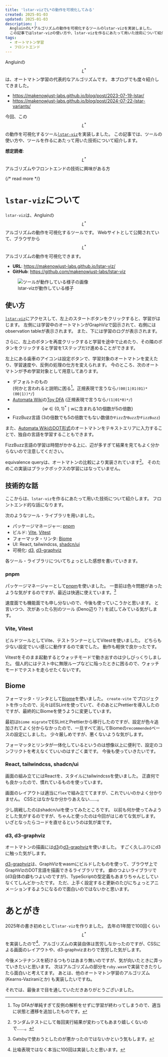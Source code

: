 ```yaml
---
title: 'lstar-vizでL*の動作を可視化してみる'
created: 2025-01-03
updated: 2025-01-03
description: |
  AngluinのL*アルゴリズムの動作を可視化するツールのlstar-vizを実装しました。
  この記事ではlstar-vizの使い方や、lstar-vizを作るにあたって用いた技術について紹介します。
tags:
  - オートマトン学習
  - フロントエンド
---
```


Angluinの$$L^\ast$$は、オートマトン学習の代表的なアルゴリズムです。
本ブログでも度々紹介してきました。

- https://makenowjust-labs.github.io/blog/post/2023-07-19-lstar/
- https://makenowjust-labs.github.io/blog/post/2024-07-22-lstar-variants/

今回、この$$L^\ast$$の動作を可視化するツール[`lstar-viz`](https://makenowjust-labs.github.io/lstar-viz/)を実装しました。
この記事では、ツールの使い方や、ツールを作るにあたって用いた技術について紹介します。

**想定読者**: $$L^\ast$$アルゴリズムやフロントエンドの技術に興味がある方

{/* read more */}



# `lstar-viz`について

`lstar-viz`は、Angluinの$$L^\ast$$アルゴリズムの動作を可視化するツールです。
Webサイトとして公開されていて、ブラウザから$$L^\ast$$アルゴリズムの動作を可視化できます。

- **URL**: https://makenowjust-labs.github.io/lstar-viz/
- **GitHub**: https://github.com/makenowjust-labs/lstar-viz

<figure className="text-center">
  <Image className="border inline-block" src={lstarVizImage} alt="ツールが動作している様子の画像" />
  <figcaption className="text-center">
    lstar-vizが動作している様子
  </figcaption>
</figure>

## 使い方

[`lstar-viz`](https://makenowjust-labs.github.io/lstar-viz/)にアクセスして、左上のスタートボタンをクリックすると、学習がはじます。
左側には学習中のオートマトンがGraphVizで図示されて、右側にはobservation tableが表示されます。
また、下には学習のログが表示されます。

さらに、左上のボタンを再度クリックすると学習を途中で止めたり、その隣のボタンをクリックすると学習を1ステップだけ進めることができます。

左上にある歯車のアイコンは設定ボタンで、学習対象のオートマトンを変えたり、学習速度や、反例の処理の仕方を変えられます。
今のところ、次のオートマトンが予め学習対象として用意してあります。

- デフォルトのもの\
  (何かと言われると説明に困る[^default-target]。正規表現で言うなら`/(00|1|01(01)*(00|1))*/`)
- [Automata Wiki](https://automata.cs.ru.nl/HomePage)の[Toy DFA](https://automata.cs.ru.nl/BenchmarkToyDFA/Description) (正規表現で言うなら`/(1|01*0)*/`)
- $$\{ w \in \{ 0, 1 \}^\ast \mid w \text{に含まれる}1\text{の個数が}5\text{の倍数} \}$$
- FizzBuzz言語 (3の倍数でも5の倍数でもない数値か`Fizz`か`Buzz`か`FizzBuzz`)

[^default-target]: Toy DFAが単純すぎて反例の解析をせずに学習が終わってしまうので、適当に状態と遷移を追加したものです。

また、[Automata WikiのDOT形式](https://automata.cs.ru.nl/Syntax/Acceptor?from=Syntax.DFA)のオートマトンをテキストエリアに入力することで、独自の言語を学習することもできます。

FizzBuzz言語の学習は時間がかかる上に、辺が多すぎて結果を見てもよく分からないので注意してください。

equivalence queryは、オートマトンの比較により実装されています[^equiv-impl]。
そのためこの実装はブラックボックスの学習にはなっていません。

[^equiv-impl]: ランダムテストにして毎回実行結果が変わってもあまり嬉しくないので……。

## 技術的な話

ここからは、`lstar-viz`を作るにあたって用いた技術について紹介します。
フロントエンド的な話になります。

次のようなツール・ライブラリを用いました。

- パッケージマネージャー: [pnpm](https://pnpm.io)
- ビルド: [Vite](https://vite.dev), [Vitest](https://vitest.dev)
- フォーマッタ・リンタ: [Biome](https://biomejs.dev)
- UI: React, tailwindcss, [shadcn/ui](https://ui.shadcn.com)
- 可視化: [d3](https://d3js.org), [d3-graphviz](https://github.com/magjac/d3-graphviz)

各ツール・ライブラリについてちょっとした感想を書いていきます。

### pnpm

パッケージマネージャーとして[pnpm](https://pnpm.io)を使いました。
一昔前は色々問題があったような気がするのですが、最近は快適に使えています。[^pnpm-gatsby]

[^pnpm-gatsby]: Gatsbyで使おうとしたのが悪かったのではないかという気もします。

速度面でも機能面でも申し分ないので、今後も使っていこうかと思います。
と言いつつ、次があったら別のツール (Deno辺り？) を試してみている気がします。

### Vite, Vitest

ビルドツールとしてVite、テストランナーとしてVitestを使いました。
どちらも少ない設定でいい感じに動作するので楽でした。
動作も軽快で良かったです。

Vitestをそのまま起動するとウォッチモードで動き出すのは少しびっくりしました。
個人的にはテスト中に無限ループなどに陥ったときに困るので、ウォッチモードでテストを走らせたくないです。

## Biome

フォーマッタ・リンタとして[Biome](https://biomejs.dev)を使いました。
`create-vite` でプロジェクトを作ったので、元々はESLintを使っていて、そのあとにPrettierを導入したのですが、最終的にBiomeを使うように変更しています。

最初は`biome migrate`でESLintとPrettierから移行したのですが、設定が色々追加されてよく分からなかったので、一旦すべて消してBiomeの`recommended`ベースの設定にしました。
少々厳しめですが、悪くないような気がします。

フォーマッタとリンタが一体化しているというのは想像以上に便利で、設定のコンフリクトを考えなくていいのはすごく楽です。
今後も使っていきたいです。

### React, tailwindcss, shadcn/ui

画面の組み立てにはReactを、スタイルにtailwindcssを使いました。
正直何でも良かったので、慣れているものを使っています。

画面のレイアウトは適当に`flex`で組み立ててますが、これでいいのかよく分かりません。
CSSとはなかなか分かりあえない……。

少し挑戦したのはshadcn/uiを使ってみたところです。
以前も何か使ってみようとした気がするのですが、ちゃんと使ったのは今回がはじめてな気がします。
いざとなったらコードを直せるというのは気が楽です。

### d3, d3-graphviz

オートマトンの描画には[d3](https://d3js.org)の[d3-graphviz](https://github.com/magjac/d3-graphviz)を使いました。
すごく久しぶりにd3に触った気がします。

[d3-graphviz](https://github.com/magjac/d3-graphviz)は、GraphVizをwasmにビルドしたものを使って、ブラウザ上でGraphVizのDOT言語を描画できるライブラリです。
癖のつよいライブラリで (d3自体の癖もつよいのですが)、TypeScriptの型定義もあまりちゃんとしていなくてしんどかったです。
ただ、上手く設定すると更新のたびにちょっとアニメーションするようになるので面白いのではないかと思います。

# あとがき

2025年の書き初めとして`lstar-viz`を作りました。
去年の1年間で100回くらい$$L^\ast$$を実装したので[^lstar-impl]、アルゴリズムの実装自体は苦労しなかったのですが、CSSによる画面のレイアウトや、d3-graphvizまわりで苦労した気がします。

[^lstar-impl]: 比喩表現ではなく本当に100回は実装したと思います。

今後メンテナンスを続けるつもりはあまり無いのですが、気が向いたときに弄っていきたいと思います。
次はアルゴリズムの部分を`ruby.wasm`で実装できたりしたら面白いと考えてます。
あとは、他のオートマトン学習のアルゴリズム (Kearns-Vaziraniとか) も実装したいですね。

それでは、最後まで目を通していただきありがとうございました。
